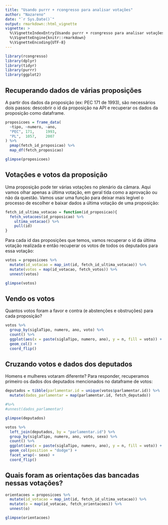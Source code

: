 ```yaml
---
title: "Usando purrr + rcongresso para analisar votações"
author: "Nazareno"
date: "`r Sys.Date()`"
output: rmarkdown::html_vignette
vignette: >
  %\VignetteIndexEntry{Usando purrr + rcongresso para analisar votações}
  %\VignetteEngine{knitr::rmarkdown}
  %\VignetteEncoding{UTF-8}
---
```


```r
library(rcongresso)
library(dplyr)
library(tidyr)
library(purrr)
library(ggplot2)
```

## Recuperando dados de várias proposições

A partir dos dados da proposição (ex: PEC 171 de 1993), são necessários dois passos: descobrir o id da proposição na API e recuperar os dados da proposição como dataframe.

```r
proposicoes = frame_data(
  ~tipo, ~numero, ~ano,
  "PEC", 171,     1993,
  "PL",  1057,    2007
) %>%
  pmap(fetch_id_proposicao) %>%
  map_df(fetch_proposicao)

glimpse(proposicoes)
```

## Votações e votos da proposição

Uma proposição pode ter várias votações no plenário da câmara. Aqui vamos olhar apenas a última votação, em geral tida como a aprovação ou não da questão. Vamos usar uma função para deixar mais legível o processo de escolher e baixar dados a última votação de uma proposição:

```r
fetch_id_ultima_votacao = function(id_proposicao){
  fetch_votacoes(id_proposicao) %>%
    ultima_votacao() %>%
    pull(id)
}
```

Para cada id das proposições que temos, vamos recuperar o id da última votação realizada e então recuperar os votos de todos os deputados para essa votação: 

```r
votos = proposicoes %>%
  mutate(id_votacao = map_int(id, fetch_id_ultima_votacao)) %>%
  mutate(votos = map(id_votacao, fetch_votos)) %>%
  unnest(votos)

glimpse(votos)
```

##  Vendo os votos

Quantos votos foram a favor e contra (e abstenções e obstruções) para cada proposição?

```r
votos %>%
  group_by(siglaTipo, numero, ano, voto) %>%
  count() %>%
  ggplot(aes(x = paste(siglaTipo, numero, ano), y = n, fill = voto)) +
  geom_col() + 
  coord_flip()
```

## Cruzando votos e dados dos deputados

Homens e mulheres votaram diferente? Para responder, recuperamos primeiro os dados dos deputados mencionados no dataframe de votos:

```r
deputados = tibble(parlamentar.id = unique(votos$parlamentar.id)) %>% 
  mutate(dados_parlamentar = map(parlamentar.id, fetch_deputado))

#%>% 
#unnest(dados_parlamentar)

glimpse(deputados)
```

```r
votos %>% 
  left_join(deputados, by = "parlamentar.id") %>% 
  group_by(siglaTipo, numero, ano, voto, sexo) %>%
  count() %>%
  ggplot(aes(x = paste(siglaTipo, numero, ano), y = n, fill = voto)) +
  geom_col(position = "dodge") + 
  facet_wrap(~ sexo) + 
  coord_flip()
```

## Quais foram as orientações das bancadas nessas votações? 

```r
orientacoes = proposicoes %>%
  mutate(id_votacao = map_int(id, fetch_id_ultima_votacao)) %>%
  mutate(o = map(id_votacao, fetch_orientacoes)) %>%
  unnest(o)

glimpse(orientacoes)
```


